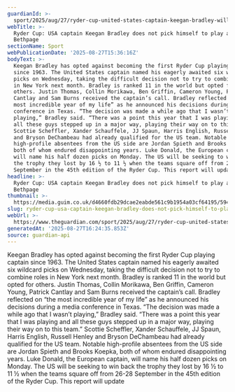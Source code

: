 ```yaml
---
guardianId: >-
  sport/2025/aug/27/ryder-cup-united-states-captain-keegan-bradley-will-not-play-at-bethpage
webTitle: >-
  Ryder Cup: USA captain Keegan Bradley does not pick himself to play at
  Bethpage
sectionName: Sport
webPublicationDate: '2025-08-27T15:36:16Z'
bodyText: >-
  Keegan Bradley has opted against becoming the first Ryder Cup playing captain
  since 1963. The United States captain named his eagerly awaited six wildcard
  picks on Wednesday, taking the difficult decision not to try to combine roles
  in New York next month. Bradley is ranked 11 in the world but opted for
  others. Justin Thomas, Collin Morikawa, Ben Griffin, Cameron Young, Patrick
  Cantlay and Sam Burns received the captain’s call. Bradley reflected on “the
  most incredible year of my life” as he announced his decisions during a media
  conference in Texas. “The decision was made a while ago that I wasn’t
  playing,” Bradley said. “There was a point this year that I was playing and
  all these guys stepped up in a major way, playing their way on to this team.”
  Scottie Scheffler, Xander Schauffele, JJ Spaun, Harris English, Russell Henley
  and Bryson DeChambeau had already qualified for the US team. Notable
  high-profile absentees from the US side are Jordan Spieth and Brooks Koepka,
  both of whom endured disappointing years. Luke Donald, the European captain,
  will name his half dozen picks on Monday. The US will be seeking to win back
  the trophy they lost by 16 ½ to 11 ½ when the teams square off from 26-28
  September in the 45th edition of the Ryder Cup. This report will update
headline: >-
  Ryder Cup: USA captain Keegan Bradley does not pick himself to play at
  Bethpage
thumbnail: >-
  https://media.guim.co.uk/d4660fdb29dcae2eabde561c9b1954a03cf64195/594_352_2556_2045/500.jpg
slug: ryder-cup-usa-captain-keegan-bradley-does-not-pick-himself-to-play-at-bethpage
webUrl: >-
  https://www.theguardian.com/sport/2025/aug/27/ryder-cup-united-states-captain-keegan-bradley-will-not-play-at-bethpage
generatedAt: '2025-08-27T16:24:35.853Z'
source: guardian-api
---
```

Keegan Bradley has opted against becoming the first Ryder Cup playing captain since 1963. The United States captain named his eagerly awaited six wildcard picks on Wednesday, taking the difficult decision not to try to combine roles in New York next month. Bradley is ranked 11 in the world but opted for others. Justin Thomas, Collin Morikawa, Ben Griffin, Cameron Young, Patrick Cantlay and Sam Burns received the captain’s call. Bradley reflected on “the most incredible year of my life” as he announced his decisions during a media conference in Texas. “The decision was made a while ago that I wasn’t playing,” Bradley said. “There was a point this year that I was playing and all these guys stepped up in a major way, playing their way on to this team.” Scottie Scheffler, Xander Schauffele, JJ Spaun, Harris English, Russell Henley and Bryson DeChambeau had already qualified for the US team. Notable high-profile absentees from the US side are Jordan Spieth and Brooks Koepka, both of whom endured disappointing years. Luke Donald, the European captain, will name his half dozen picks on Monday. The US will be seeking to win back the trophy they lost by 16 ½ to 11 ½ when the teams square off from 26-28 September in the 45th edition of the Ryder Cup. This report will update
